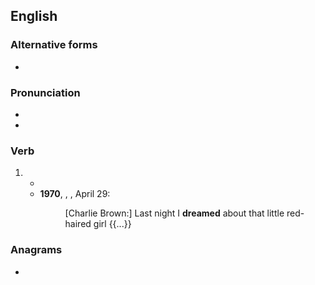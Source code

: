 ==English==

===Alternative forms===
* {{l|en|dreamt}} {{qualifier|irregular or dialectal form}}

===Pronunciation===
* {{IPA|/ˈdɹiːmd/|lang=en}}
* {{audio|en-us-dreamed.ogg|Audio (US)|lang=en}}

===Verb===
{{head|en|verb form}}

# {{en-past of|dream}}
#* {{quote-text|year=1952|author={{w|Ernest Hemingway}}|title={{w|The Old Man and the Sea}}|passage=He was asleep in a short time and he '''dreamed''' of Africa when he was a boy and the long golden beaches and the white beaches, so white they hurt your eyes, and the high capes and the great brown mountains.}}
#* '''1970''', {{w|Charles M. Schulz}}, ''{{w|Peanuts}}'', April 29:
#*: [Charlie Brown:] Last night I '''dreamed''' about that little red-haired girl {{...}}

===Anagrams===
* {{anagrams|en|a=addeemr|dearmed|red mead}}